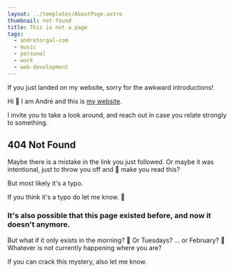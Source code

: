 ```yaml
---
layout: ../templates/AboutPage.astro
thumbnail: not-found
title: This is not a page
tags:
  - andretorgal-com
  - music
  - personal
  - work
  - web-development
---
```


<Abstract>

If you just landed on my website, sorry for the awkward introductions!

Hi :wave: I am André and this is [my website](/about/).

I invite you to take a look around, and reach out in case you relate strongly to something.

</Abstract>

<Note type="warning">

## 404 Not Found

Maybe there is a mistake in the link you just followed. Or maybe it was intentional, just to throw you off and :grimacing: make you read this?

But most likely it's a typo.

If you think it's a typo do let me know. :pleading_face:

### It's also possible that this page existed before, and now it doesn't anymore.

But what if it only exists in the morning? :exploding_head: Or Tuesdays? ... or February? :mushroom: Whatever is not currently happening where you are?

If you can crack this mystery, also let me know.

</Note>
